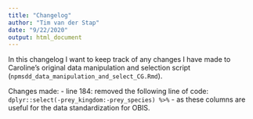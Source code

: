 ```yaml
---
title: "Changelog"
author: "Tim van der Stap"
date: "9/22/2020"
output: html_document
---
```


In this changelog I want to keep track of any changes I have made to Caroline's original data manipulation and selection script (`npmsdd_data_manipulation_and_select_CG.Rmd`). 

Changes made:
- line 184: removed the following line of code: `dplyr::select(-prey_kingdom:-prey_species) %>%` - as these columns are useful for the data standardization for OBIS. 
